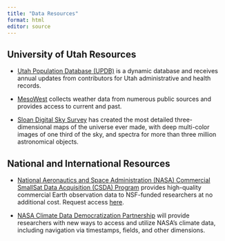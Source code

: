 ```yaml
---
title: "Data Resources"
format: html
editor: source
---
```

## University of Utah Resources
* [Utah Population Database (UPDB)](https://uofuhealth.utah.edu/huntsman/utah-population-database) is a dynamic database and receives annual updates from contributors for Utah administrative and health records.

* [MesoWest](https://mesowest.utah.edu/)  collects weather data from numerous public sources and provides access to current and past.

* [Sloan Digital Sky Survey](https://www.sdss.org/) has created the most detailed three-dimensional maps of the universe ever made, with deep multi-color images of one third of the sky, and spectra for more than three million astronomical objects.

## National and International Resources
* [National Aeronautics and Space Administration (NASA) Commercial SmallSat Data Acquisition (CSDA) Program](https://www.earthdata.nasa.gov/esds/csda) provides high-quality commercial Earth observation data to NSF-funded researchers at no additional cost. Request access [here](https://csdap.earthdata.nasa.gov/signup/).

* [NASA Climate Data Democratization Partnership](http://chpc1.nationalsciencedatafabric.org:10888/nasa) will provide researchers with new ways to access and utilize NASA's climate data, including navigation via timestamps, fields, and other dimensions.
